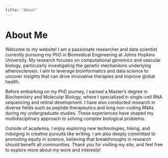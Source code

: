 ```yaml
---
title: "About"
---
```


# About Me

Welcome to my website! I am a passionate researcher and data scientist currently pursuing my PhD in Biomedical Engineering at Johns Hopkins University. My research focuses on computational genomics and vascular biology, particularly investigating the genetic mechanisms underlying atherosclerosis. I aim to leverage bioinformatics and data science to uncover insights that can drive innovative therapies and improve global health.

Before embarking on my PhD journey, I earned a Master’s degree in Biochemistry and Molecular Biology, where I specialized in single-cell RNA sequencing and retinal development. I have also conducted research in diverse fields such as peptide therapeutics and long non-coding RNAs during my undergraduate studies. These experiences have shaped my multidisciplinary approach to solving complex biological problems.

Outside of academia, I enjoy exploring new technologies, hiking, and indulging in creative pursuits like writing. I am also deeply committed to promoting equity in science, believing that breakthroughs in research should benefit all communities. Thank you for visiting my site, and feel free to explore more about my work and interests!
